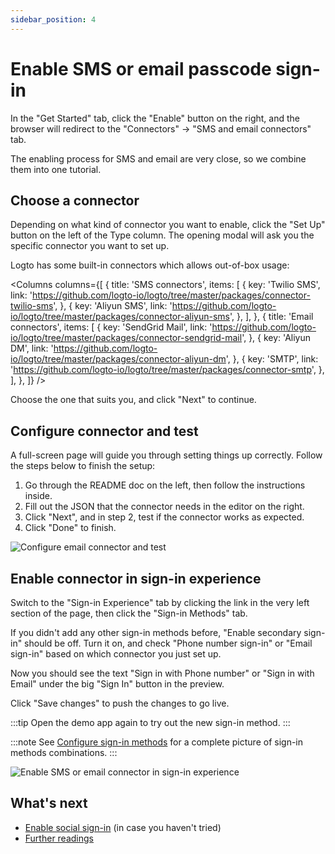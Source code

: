 ```yaml
---
sidebar_position: 4
---
```




# Enable SMS or email passcode sign-in

In the "Get Started" tab, click the "Enable" button on the right, and the browser will redirect to the "Connectors" -> "SMS and email connectors" tab.

The enabling process for SMS and email are very close, so we combine them into one tutorial.

<ConnectorsIntro />

## Choose a connector

Depending on what kind of connector you want to enable, click the "Set Up" button on the left of the Type column. The opening modal will ask you the specific connector you want to set up.

Logto has some built-in connectors which allows out-of-box usage:

<Columns
  columns={[
    {
      title: 'SMS connectors',
      items: [
        {
          key: 'Twilio SMS',
          link: 'https://github.com/logto-io/logto/tree/master/packages/connector-twilio-sms',
        },
        {
          key: 'Aliyun SMS',
          link: 'https://github.com/logto-io/logto/tree/master/packages/connector-aliyun-sms',
        },
      ],
    },
    {
      title: 'Email connectors',
      items: [
        {
          key: 'SendGrid Mail',
          link: 'https://github.com/logto-io/logto/tree/master/packages/connector-sendgrid-mail',
        },
        {
          key: 'Aliyun DM',
          link: 'https://github.com/logto-io/logto/tree/master/packages/connector-aliyun-dm',
        },
        {
          key: 'SMTP',
          link: 'https://github.com/logto-io/logto/tree/master/packages/connector-smtp',
        },
      ],
    },
  ]}
/>

Choose the one that suits you, and click "Next" to continue.

<ConnectorsWip />

## Configure connector and test

A full-screen page will guide you through setting things up correctly. Follow the steps below to finish the setup:

1. Go through the README doc on the left, then follow the instructions inside.
2. Fill out the JSON that the connector needs in the editor on the right.
3. Click "Next", and in step 2, test if the connector works as expected.
4. Click "Done" to finish.

![Configure email connector and test](./assets/configure-email-connector-and-test.png)

## Enable connector in sign-in experience

Switch to the "Sign-in Experience" tab by clicking the link in the very left section of the page, then click the "Sign-in Methods" tab.

If you didn't add any other sign-in methods before, "Enable secondary sign-in" should be off. Turn it on, and check "Phone number sign-in" or "Email sign-in" based on which connector you just set up.

Now you should see the text "Sign in with Phone number" or "Sign in with Email" under the big "Sign In" button in the preview.

Click "Save changes" to push the changes to go live.

:::tip
Open the demo app again to try out the new sign-in method.
:::

:::note
See [Configure sign-in methods](../../recipes/customize-sie/configure-sign-in-methods.mdx) for a complete picture of sign-in methods combinations.
:::

![Enable SMS or email connector in sign-in experience](./assets/sie-enable-sms-or-email-connector.png)

## What's next

- [Enable social sign-in](./enable-social-sign-in.mdx) (in case you haven't tried)
- [Further readings](./further-readings.md)
